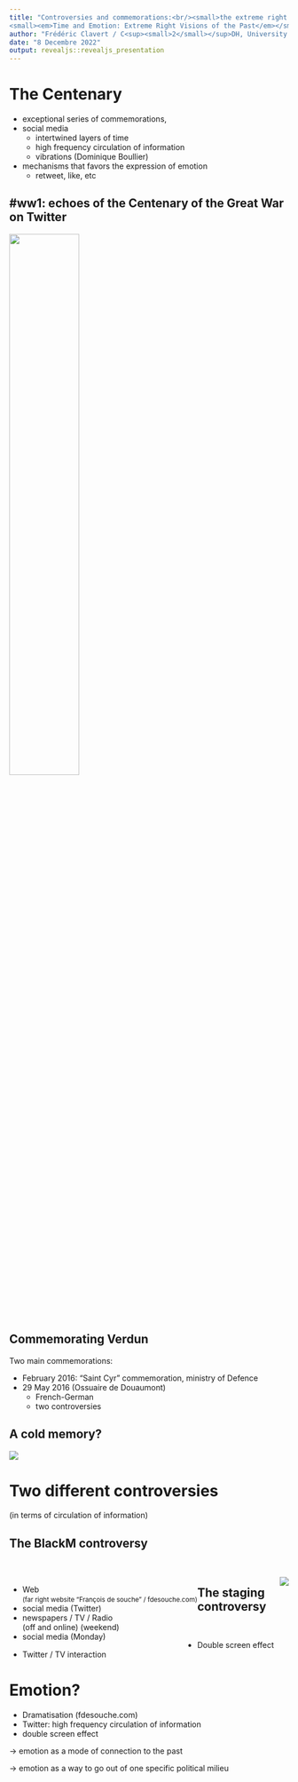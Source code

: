 ```yaml
---
title: "Controversies and commemorations:<br/><small>the extreme right and the 2016 commemoration of the battle of Verdun</small><br />
<small><em>Time and Emotion: Extreme Right Visions of the Past</em></small>"
author: "Frédéric Clavert / C<sup><small>2</small></sup>DH, University of Luxembourg"
date: "8 Decembre 2022"
output: revealjs::revealjs_presentation
---
```


# The Centenary {data-background=img/CentenaireVerdun_t.jpg}

- exceptional series of commemorations,
- social media
  - intertwined layers of time
  - high frequency circulation of information
  - vibrations (Dominique Boullier)
- mechanisms that favors the expression of emotion
  - retweet, like, etc

## \#ww1: echoes of the Centenary of the Great War on Twitter {data-background=img/CentenaireVerdun_t.jpg}

<img style="border:none; width: 50%" src="img/Prez_DH-16.jpg" width="80%"/>

## Commemorating Verdun {data-background=img/douaumont_t.jpg}

Two main commemorations:

- February 2016: "Saint Cyr" commemoration, ministry of Defence
- 29 May 2016 (Ossuaire de Douaumont)
  - French-German
  - two controversies


## A cold memory? {data-background=img/CentenaireVerdun_t.jpg}

<img src="img/CentenaireVerdun.jpg" />

<!--
# Visualizing tweets and controversies {data-background=img/darpa_trans.jpeg}

## 

<img src="img/figure01.png" />

## 

<img src="img/figure03b.png" />

## 

<img src="img/figure04a.png" />


## 

<img src="img/figure04c.png" />

-->

# Two different controversies {data-background=img/darpa_trans.jpeg}

(in terms of circulation of information)

## The BlackM controversy {data-background=img/black-m-t.jpg}

<br />

<div style="float:left; width=50%"> 
- Web <br /><small>(far right website "François de souche" / fdesouche.com)</small>
- social media (Twitter)
- newspapers / TV / Radio<br /> (off and online) (weekend)
- social media (Monday)
</div>

<img style="float:right; border:none;" src="img/black-m.jpg" />

## The staging controversy {data-background=img/CentenaireVerdun_t.jpg}

<br />

- Double screen effect
- Twitter / TV interaction

# Emotion?

- Dramatisation (fdesouche.com)
- Twitter: high frequency circulation of information
- double screen effect

&rarr; emotion as a mode of connection to the past

&rarr; emotion as a way to go out of one specific political milieu
